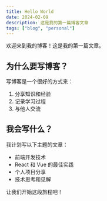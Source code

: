 ```yaml
---
title: Hello World
date: 2024-02-09
description: 这是我的第一篇博客文章
tags: ["blog", "personal"]
---
```


欢迎来到我的博客！这是我的第一篇文章。

## 为什么要写博客？

写博客是一个很好的方式来：

1. 分享知识和经验
2. 记录学习过程
3. 与他人交流

## 我会写什么？

我计划写以下主题的文章：

- 前端开发技术
- React 和 Vue 的最佳实践
- 个人项目分享
- 技术思考和见解

让我们开始这段旅程吧！
